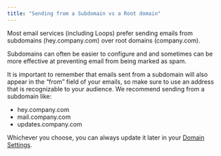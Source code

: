 ```yaml
---
title: "Sending from a Subdomain vs a Root domain"
---
```


Most email services (including Loops) prefer sending emails from subdomains (hey.company.com) over root domains (company.com).

Subdomains can often be easier to configure and and sometimes can be more effective at preventing email from being marked as spam.

It is important to remember that emails sent from a subdomain will also appear in the “from” field of your emails, so make sure to use an address that is recognizable to your audience. We recommend sending from a subdomain like:

- hey.company.com
- mail.company.com
- updates.company.com

Whichever you choose, you can always update it later in your [Domain Settings](https://app.loops.so/settings?page=domain).
